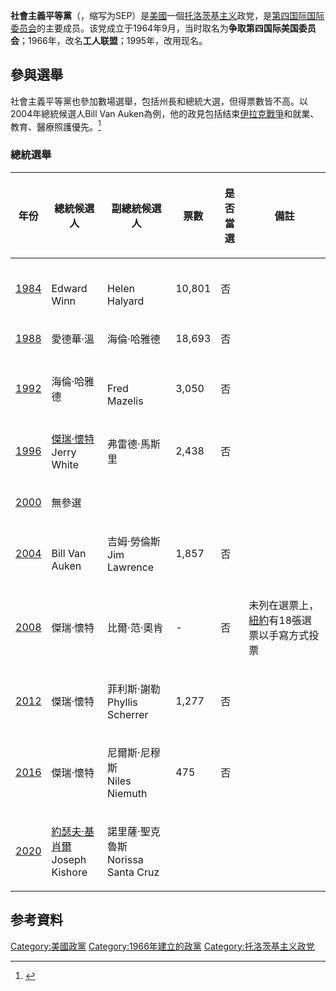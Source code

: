 {{Infobox political party
|country= 美國
|name = 社會主義平等黨
|name_native = Socialist Equality Party
|colorcode = red
|party_logo = [[File:Socialist_Equality_Party_(United_States)_logo.svg|300px]]
|主席 = [[大卫·诺斯|大卫·诺斯]]<br />[[乔·基肖尔|乔·基肖尔]]
|foundation = 1964年9月
|headquarters = [[密歇根州|密歇根州]][[橡樹園|橡樹園]]
|ideology  = [[共产主义|共产主义]]<br>[[托洛茨基主义|托洛茨基主义]]
|position  = [[極左翼|極左翼]]  
|international = [[第四国际国际委员会|第四国际国际委员会]]
|colours = [[紅色|紅色]]
|website = http://www.socialequality.com/
}}

'''社會主義平等黨'''（{{lang-en|Socialist Equality Party}}，缩写为SEP）是[[美國|美國]]一個[[托洛茨基主义|托洛茨基主义]]政党，是[[第四国际国际委员会|第四国际国际委员会]]的主要成员。该党成立于1964年9月，当时取名为'''争取第四国际美国委员会'''；1966年，改名'''工人联盟'''；1995年，改用现名。

== 參與選舉 ==
社會主義平等黨也參加數場選舉，包括州長和總統大選，但得票數皆不高。以2004年總統候選人Bill Van Auken為例，他的政見包括结束[[伊拉克戰爭|伊拉克戰爭]]和就業、教育、醫療照護優先。<ref>{{Cite web |url=http://www.coolloud.org.tw/node/63931 |title=美國總統大選對左翼的啟示 |accessdate=2012-02-06 |archive-date=2016-03-05 |archive-url=https://web.archive.org/web/20160305141929/http://www.coolloud.org.tw/node/63931 |dead-url=no }}</ref>

=== 總統選舉 ===
{| class="wikitable"
|-
! 年份 !! 總統候選人 !! 副總統候選人 !! 票數 !! 是否當選 !! 備註
|-
| [[1984年美國總統選舉|1984]]|| {{le|愛德華·溫|Edward Winn}}<br>Edward Winn || {{le|海倫·哈雅德|Helen Halyard}}<br>Helen Halyard || 10,801 || 否 ||
|-
| [[1988年美國總統選舉|1988]] || 愛德華·溫 || 海倫·哈雅德 || 18,693 || 否 ||
|-
| [[1992年美國總統選舉|1992]] || 海倫·哈雅德 || {{le|弗雷德·馬斯里|Fred Mazelis}}<br>Fred Mazelis || 3,050 || 否 ||
|-
| [[1996年美國總統選舉|1996]]|| [[傑瑞·懷特_(社會主義者)|傑瑞·懷特]]<br>Jerry White || 弗雷德·馬斯里 || 2,438 || 否 ||
|-
| [[2000年美國總統選舉|2000]]||colspan=5| 無參選 
|-
| [[2004年美國總統選舉|2004]]|| {{le|比爾·范·奧肯|Bill Van Auken}}<br>Bill Van Auken || 吉姆·勞倫斯<br>Jim Lawrence || 1,857 || 否 || 
|-
| [[2008年美國總統選舉|2008]]|| 傑瑞·懷特 || 比爾·范·奧肯 || - || 否 || 未列在選票上，[[紐約|紐約]]有18張選票以手寫方式投票
|-
| [[2012年美國總統選舉|2012]]|| 傑瑞·懷特 || 菲利斯·謝勒<br>Phyllis Scherrer || 1,277 || 否 || 
|-
| [[2016年美國總統選舉|2016]]|| 傑瑞·懷特 || 尼爾斯·尼穆斯<br>Niles Niemuth || 475 || 否 || 
|-
| [[2020年美國總統選舉|2020]]|| [[約瑟夫·基肖爾|約瑟夫·基肖爾]]<br>Joseph Kishore || 諾里薩·聖克魯斯<br>Norissa Santa Cruz ||  ||  || 
|}

== 参考資料 ==
{{reflist}}

{{美國現存共產黨}}
{{美国政党}}

[[Category:美國政黨|Category:美國政黨]]
[[Category:1966年建立的政黨|Category:1966年建立的政黨]]
[[Category:托洛茨基主义政党|Category:托洛茨基主义政党]]